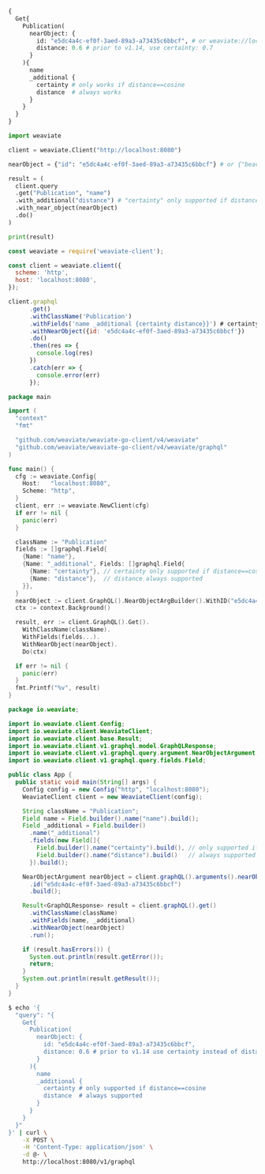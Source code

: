 
<Tabs groupId="languages">
<TabItem value="graphql" label="GraphQL">

```graphql
{
  Get{
    Publication(
      nearObject: {
        id: "e5dc4a4c-ef0f-3aed-89a3-a73435c6bbcf", # or weaviate://localhost/e5dc4a4c-ef0f-3aed-89a3-a73435c6bbcf
        distance: 0.6 # prior to v1.14, use certainty: 0.7
      }
    ){
      name
      _additional {
        certainty # only works if distance==cosine
        distance  # always works
      }
    }
  }
}
```

</TabItem>
<TabItem value="py" label="Python">

```python
import weaviate

client = weaviate.Client("http://localhost:8080")

nearObject = {"id": "e5dc4a4c-ef0f-3aed-89a3-a73435c6bbcf"} # or {"beacon": "weaviate://localhost/e5dc4a4c-ef0f-3aed-89a3-a73435c6bbcf"}

result = (
  client.query
  .get("Publication", "name")
  .with_additional("distance") # "certainty" only supported if distance==cosine
  .with_near_object(nearObject)
  .do()
)

print(result)
```

</TabItem>
<TabItem value="js" label="JavaScript">

```js
const weaviate = require('weaviate-client');

const client = weaviate.client({
  scheme: 'http',
  host: 'localhost:8080',
});

client.graphql
      .get()
      .withClassName('Publication')
      .withFields('name _additional {certainty distance}}') # certainty only supported if distance==cosine
      .withNearObject({id: 'e5dc4a4c-ef0f-3aed-89a3-a73435c6bbcf'})
      .do()
      .then(res => {
        console.log(res)
      })
      .catch(err => {
        console.error(err)
      });
```

</TabItem>
<TabItem value="go" label="Go">

```go
package main

import (
  "context"
  "fmt"

  "github.com/weaviate/weaviate-go-client/v4/weaviate"
  "github.com/weaviate/weaviate-go-client/v4/weaviate/graphql"
)

func main() {
  cfg := weaviate.Config{
    Host:   "localhost:8080",
    Scheme: "http",
  }
  client, err := weaviate.NewClient(cfg)
  if err != nil {
    panic(err)
  }

  className := "Publication"
  fields := []graphql.Field{
    {Name: "name"},
    {Name: "_additional", Fields: []graphql.Field{
      {Name: "certainty"}, // certainty only supported if distance==cosine
      {Name: "distance"},  // distance always supported
    }},
  }
  nearObject := client.GraphQL().NearObjectArgBuilder().WithID("e5dc4a4c-ef0f-3aed-89a3-a73435c6bbcf")
  ctx := context.Background()

  result, err := client.GraphQL().Get().
    WithClassName(className).
    WithFields(fields...).
    WithNearObject(nearObject).
    Do(ctx)

  if err != nil {
    panic(err)
  }
  fmt.Printf("%v", result)
}
```

</TabItem>
<TabItem value="java" label="Java">

```java
package io.weaviate;

import io.weaviate.client.Config;
import io.weaviate.client.WeaviateClient;
import io.weaviate.client.base.Result;
import io.weaviate.client.v1.graphql.model.GraphQLResponse;
import io.weaviate.client.v1.graphql.query.argument.NearObjectArgument;
import io.weaviate.client.v1.graphql.query.fields.Field;

public class App {
  public static void main(String[] args) {
    Config config = new Config("http", "localhost:8080");
    WeaviateClient client = new WeaviateClient(config);

    String className = "Publication";
    Field name = Field.builder().name("name").build();
    Field _additional = Field.builder()
      .name("_additional")
      .fields(new Field[]{
        Field.builder().name("certainty").build(), // only supported if distance==cosine
        Field.builder().name("distance").build()   // always supported
      }).build();

    NearObjectArgument nearObject = client.graphQL().arguments().nearObjectArgBuilder()
      .id("e5dc4a4c-ef0f-3aed-89a3-a73435c6bbcf")
      .build();

    Result<GraphQLResponse> result = client.graphQL().get()
      .withClassName(className)
      .withFields(name, _additional)
      .withNearObject(nearObject)
      .run();

    if (result.hasErrors()) {
      System.out.println(result.getError());
      return;
    }
    System.out.println(result.getResult());
  }
}
```

</TabItem>
<TabItem value="curl" label="Curl">

```bash
$ echo '{
  "query": "{
    Get{
      Publication(
        nearObject: {
          id: "e5dc4a4c-ef0f-3aed-89a3-a73435c6bbcf",
          distance: 0.6 # prior to v1.14 use certainty instead of distance
        }
      ){
        name
        _additional {
          certainty # only supported if distance==cosine
          distance  # always supported
        }
      }
    }
  }"
}' | curl \
    -X POST \
    -H 'Content-Type: application/json' \
    -d @- \
    http://localhost:8080/v1/graphql
```

</TabItem>
</Tabs>
